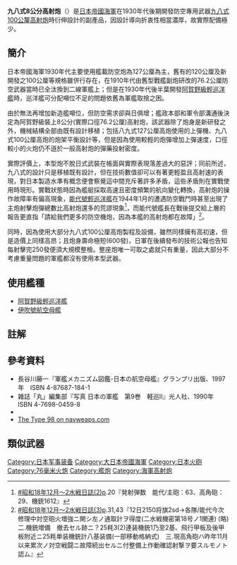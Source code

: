 {{Infobox Weapon
|name= 九八式8公分高射炮
|image= 
|caption= 
|origin= {{JPN-EMP}}
|type= [[高射炮|高射炮]]
<!-- 種類選擇 -->
|is_ranged=yes
|is_bladed=
|is_explosive=yes
|is_artillery=yes
|is_vehicle=
|is_missile=
|is_UK=
<!-- 服役記錄 -->
|service=1942年<ref name="19420513naireihei35">昭和17年5月13日付 内令兵第35号。アジア歴史資料センター レファレンスコード C12070227500 で閲覧可能。本文には「試製九八式八糎高角砲ヲ兵器ニ採用シ九八式八糎高角砲ト呼称ス」とあり、口径長は兵器名に含まれていない。</ref>至1945年
|used_by={{Navy|Empire of Japan}}
|wars= [[第二次世界大戰|第二次世界大戰]]
<!-- 生產歷史 -->
|designer= 
|design_date=
|manufacturer=炮身:[[吳海軍工廠|吳海軍工廠]]<br>炮架:[[舞鶴海軍工廠|舞鶴海軍工廠]]
|unit_cost=
|production_date=1940年至1944年
|number= 28
|variants= 
<!-- 基本規格 -->
|spec_label=
|weight= 12.3公噸(炮塔全備)<br>1,317公斤(炮身)<br>9.5公噸(炮架)
|length= 4.777公尺
|part_length= 4.566公尺(60倍徑)<ref>由於設計自100公厘高射炮移植，因此有文獻出現將倍徑一併移植之現象，但實際長度就美軍及福井静夫等人研究資料都指向為60倍徑。</ref>
|width=
|height=
|diameter=
|wingspan=
|crew=
<!-- 投射武器規格 --> 
|cartridge=九八式榴彈，彈頭長32.51公分
|cartridge_weight=5.99公斤(彈頭)<br>11.9公斤(發射藥) 
|caliber=76.2公厘
|barrels=
|action= 
|rate= 26發(設計值)<br>12發(實際值)
|velocity= 
|energy= 
|range= 
|max_range= 平射距離13,600公尺<br>對空射高9,100公尺
|feed= 機力上彈、半自動裝彈<br>彈藥庫容量250發
|sights= 
<!-- 火炮規格 -->
|breech=水平滑塊式炮閂
|recoil=液氣壓複合制退機
|carriage=電動油壓驅動炮架
|elevation=-10 - +90度，每秒俯仰速度16度
|traverse=中心線軸左右各150度，每秒轉速18度
<!-- 爆炸物內填炸藥規格 --> 
|filling=
|filling_weight=1.96公斤
|detonation=定時引信(九一式、九八式定時引信)<br>碰撞引信(八八式引信)
|yield=
}}

'''九八式8公分高射炮'''（{{lang-ja|九八式八糎高角砲}}）是[[日本帝國海軍|日本帝國海軍]]在1930年代後期開發防空專用武器[[九八式100公釐高射炮|九八式100公釐高射炮]]時衍伸設計的副產品，因設計導向折衷性相當濃厚，故實際配備極少。

==簡介==
日本帝國海軍1930年代主要使用艦載防空炮為127公厘為主，舊有的120公厘及新開發之100公厘等規格雖併行存在，在1910年代由舊型戰艦副炮研改的76.2公厘防空武器當時已全汰換到二線軍艦上；但是在1930年代後半葉開發[[阿賀野級輕巡洋艦|阿賀野級輕巡洋艦]]時，巡洋艦可分配噸位不足的問題依舊為軍艦取捨之困。

由於無法再增加新造艦噸位，但防空需求卻與日俱增；艦政本部和軍令部溝通後決定為阿賀野級裝上8公分(實際口徑76.2公厘)高射炮，該武器除了炮身是新研發之外，機械結構全部由既有設計移植；包括八九式127公厘高炮使用的上彈機、九八式100公厘高炮的炮架平衡設計等，但是因為使用較輕的炮彈增加上彈速度，口徑較小的火炮仍不遜於一般高射炮的彈藥投射密度。

實際評價上，本型炮不脫日式武裝在帳面與實際表現落差過大的惡評；同前所述，九八式的設計只是移植既有設計，但在技術數值卻可以有著更輕盈且高射速的表現，對日本製造水準有概念便會察覺這中間充斥著許多矛盾，這些矛盾則在實戰使用時現形。實戰狀態時因為艦艇採取高速且密度頻繁的航向變化轉換，高射炮的操作故障率有偏高現象，[[能代號輕巡洋艦|能代號輕巡洋艦]]在1944年1月的遭遇防空戰鬥時甚至出現了主炮射擊炮彈總數比高射炮還多的荒謬現象<ref>[[#昭和18年12月～2水戦日誌(2)|#昭和18年12月～2水戦日誌(2)]]p.20『発射弾数　能代/主砲：63、高角砲：29、機銃1612』</ref>，而能代號艦長在戰後提交給上層的報告更直指「請給我們更多的防空機炮，因為本艦的高射炮都在故障」<ref name="昭和18年12月二水戦(3)31">[[#昭和18年12月～2水戦日誌(3)|#昭和18年12月～2水戦日誌(3)]]p.31,43『12日2150将旗2sd→各隊/能代今次修理中対空砲火増強ニ関シ左ノ通取計ヲ得度(二水戦機密第18号ノ1関連) (略)二.機銃増備　撤去セル跡ニ？25粍3(2)連装機銃1乃至2基、飛行甲板及後甲板附近ニ25粍単装機銃計八基装備(一部移動格納式)　三.現高角砲ハ昨年11月以来累次ノ対空戦闘ニ故障続出セルニ付整備上作動確認射撃ヲ要スルモノト認ム』</ref>。

同時，因為使用大部分九八式100公厘高炮製程及設備，雖然同樣擁有高初速，但是造價上同樣高昂；且炮身壽命極短(600發)，日軍在後續發布的技術公報也告知每射擊完250發便須大規模整檢。整座炮唯一可取之處就只有重量，因此大部分不考慮重量問題的軍艦都沒有使用本型武器。

==使用艦種==
*[[阿賀野級輕巡洋艦|阿賀野級輕巡洋艦]]
*[[伊吹號航空母艦|伊吹號航空母艦]]

==註解==
<references/>

==參考資料==
* 長谷川藤一『軍艦メカニズム図鑑-日本の航空母艦』グランプリ出版、1997年　ISBN 4-87687-184-1
* 雑誌「丸」編集部『写真 日本の軍艦　第9巻　軽巡Ⅱ』光人社、1990年 ISBN 4-7698-0459-8
* {{cite book|last=Campbell|first=John|title=Naval Weapons of World War II|year=1985|publisher=Naval Institute Press|location=Annapolis, Maryland|isbn=0-87021-459-4}}
* [http://navweaps.com/Weapons/WNJAP_3-60_t98.htm The Type 98 on navweaps.com]{{Wayback|url=http://navweaps.com/Weapons/WNJAP_3-60_t98.htm |date=20160403181812 }}

==類似武器==
{{link-ja|Mk 33艦炮|Mk 33 3インチ砲}}

{{日本帝國海軍使用槍砲}}

[[Category:日本军事装备|Category:日本军事装备]]
[[Category:大日本帝國海軍|Category:大日本帝國海軍]]
[[Category:日本火砲|Category:日本火砲]]
[[Category:76毫米火炮|Category:76毫米火炮]]
[[Category:艦炮|Category:艦炮]]
[[Category:海軍高射炮|Category:海軍高射炮]]